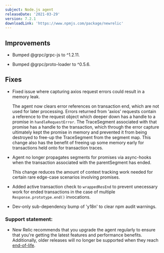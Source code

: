 ```yaml
---
subject: Node.js agent
releaseDate: '2021-03-29'
version: 7.2.1
downloadLink: 'https://www.npmjs.com/package/newrelic'
---
```


## Improvements

* Bumped @grpc/grpc-js to ^1.2.11.

* Bumped @grpc/proto-loader to ^0.5.6.

## Fixes

* Fixed issue where capturing axios request errors could result in a memory leak.

  The agent now clears error references on transaction end, which are not used for later processing. Errors returned from 'axios' requests contain a reference to the request object which deeper down has a handle to a promise in `handleRequestError`. The TraceSegment associated with that promise has a handle to the transaction, which through the error capture ultimately kept the promise in memory and prevented it from being destroyed to free-up the TraceSegment from the segment map. This change also has the benefit of  freeing up some memory early for transactions held onto for transaction traces.

* Agent no longer propagates segments for promises via async-hooks when the transaction associated with the parentSegment has ended.

  This change reduces the amount of context tracking work needed for certain rare edge-case scenarios involving promises.

* Added active transaction check to `wrappedResEnd` to prevent unecessary work for ended transactions in the case of multiple `Response.prototype.end()` invocations.

* Dev-only sub-dependency bump of 'y18n' to clear npm audit warnings.

### Support statement:

* New Relic recommends that you upgrade the agent regularly to ensure that you're getting the latest features and performance benefits. Additionally, older releases will no longer be supported when they reach [end-of-life](https://docs.newrelic.com/docs/using-new-relic/cross-product-functions/install-configure/notification-changes-new-relic-saas-features-distributed-software).
